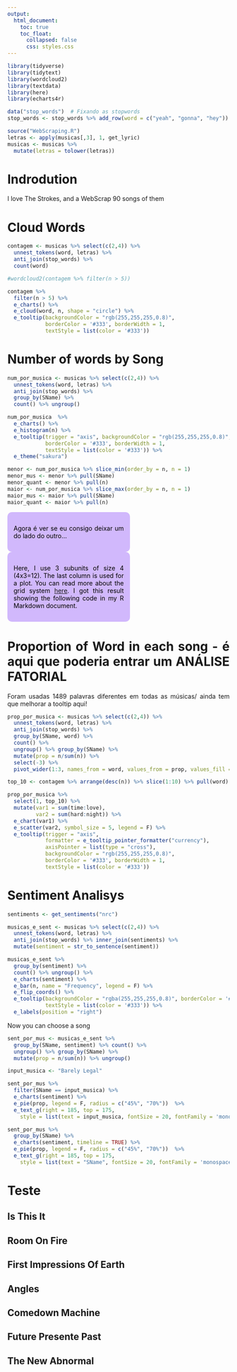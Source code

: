 ```yaml
---
output: 
  html_document:
    toc: true
    toc_float:
      collapsed: false
      css: styles.css
---
```


<style>
body {
  text-align: justify}
  
#TOC {
  background: url("https://d1yjjnpx0p53s8.cloudfront.net/styles/logo-thumbnail/s3/022011/untitled-1_95.png?itok=i9qUrcs1");
  background-size: contain;
  padding-top: 250px !important;
  background-repeat: no-repeat;
  color: purple;
  border-color: #fffff}
  
.tocify {
  border: none;
}
  
.list-group-item.active, .list-group-item.active:focus, .list-group-item.active:hover {
    background-color: purple}
    
div.container {
  width: 100% 
}
    
div.bloco1 {
  text-align: justify;
  width : 250px;
  padding: 1em;
  background: rgba(143, 81, 249, 0.4);
  color: black;
  border-radius: 10px;
}

</style>


```r
library(tidyverse)
library(tidytext)
library(wordcloud2)
library(textdata) 
library(here)
library(echarts4r)

data("stop_words")  # Fixando as stopwords
stop_words <- stop_words %>% add_row(word = c("yeah", "gonna", "hey"))

source("WebScraping.R")
letras <- apply(musicas[,3], 1, get_lyric)
musicas <- musicas %>% 
  mutate(letras = tolower(letras))
```


# Indrodution

I love The Strokes, and a WebScrap 90 songs of them

# Cloud Words

```r
contagem <- musicas %>% select(c(2,4)) %>%
  unnest_tokens(word, letras) %>%
  anti_join(stop_words) %>%
  count(word)

#wordcloud2(contagem %>% filter(n > 5))

contagem %>%
  filter(n > 5) %>%
  e_charts() %>%
  e_cloud(word, n, shape = "circle") %>% 
  e_tooltip(backgroundColor = "rgb(255,255,255,0.8)", 
            borderColor = '#333', borderWidth = 1,
            textStyle = list(color = '#333'))

```


# Number of words by Song

```r
num_por_musica <- musicas %>% select(c(2,4)) %>% 
  unnest_tokens(word, letras) %>%
  anti_join(stop_words) %>%
  group_by(SName) %>% 
  count() %>% ungroup()

num_por_musica  %>% 
  e_charts() %>%
  e_histogram(n) %>% 
  e_tooltip(trigger = "axis", backgroundColor = "rgb(255,255,255,0.8)", 
            borderColor = '#333', borderWidth = 1,
            textStyle = list(color = '#333')) %>% 
  e_theme("sakura")
```

```r
menor <- num_por_musica %>% slice_min(order_by = n, n = 1)
menor_mus <- menor %>% pull(SName)
menor_quant <- menor %>% pull(n)
maior <- num_por_musica %>% slice_max(order_by = n, n = 1)
maior_mus <- maior %>% pull(SName)
maior_quant <- maior %>% pull(n)
```

<div class = "container">
  
<div class = "bloco1">
Agora é ver se eu consigo deixar um do lado do outro...
</div>
  
<div class = "bloco1">
Here, I use 3 subunits of size 4 (4x3=12). The last column is used for a plot. You can read more about the grid system [here](bootstrap grid system). I got this result showing the following code in my R Markdown document.
</div>

</div>

# Proportion of Word in each song - é aqui que poderia entrar um ANÁLISE FATORIAL

Foram usadas 1489 palavras diferentes em todas as músicas/ ainda tem que melhorar a tooltip aqui!

```r
prop_por_musica <- musicas %>% select(c(2,4)) %>% 
  unnest_tokens(word, letras) %>%
  anti_join(stop_words) %>%
  group_by(SName, word) %>% 
  count() %>% 
  ungroup() %>% group_by(SName) %>% 
  mutate(prop = n/sum(n)) %>% 
  select(-3) %>% 
  pivot_wider(1:3, names_from = word, values_from = prop, values_fill = 0) 

top_10 <- contagem %>% arrange(desc(n)) %>% slice(1:10) %>% pull(word)

prop_por_musica %>% 
  select(1, top_10) %>% 
  mutate(var1 = sum(time:love),
         var2 = sum(hard:night)) %>% 
  e_chart(var1) %>% 
  e_scatter(var2, symbol_size = 5, legend = F) %>% 
  e_tooltip(trigger = "axis", 
            formatter = e_tooltip_pointer_formatter("currency"),
            axisPointer = list(type = "cross"),
            backgroundColor = "rgb(255,255,255,0.8)", 
            borderColor = '#333', borderWidth = 1,
            textStyle = list(color = '#333'))
```


# Sentiment Analisys

```r
sentiments <- get_sentiments("nrc")

musicas_e_sent <- musicas %>% select(c(2,4)) %>% 
  unnest_tokens(word, letras) %>%
  anti_join(stop_words) %>% inner_join(sentiments) %>% 
  mutate(sentiment = str_to_sentence(sentiment))

musicas_e_sent %>% 
  group_by(sentiment) %>% 
  count() %>% ungroup() %>% 
  e_charts(sentiment) %>% 
  e_bar(n, name = "Frequency", legend = F) %>% 
  e_flip_coords() %>% 
  e_tooltip(backgroundColor = "rgba(255,255,255,0.8)", borderColor = '#333', borderWidth = 1,
            textStyle = list(color = '#333')) %>% 
  e_labels(position = "right")
```

Now you can choose a song

```r
sent_por_mus <- musicas_e_sent %>% 
  group_by(SName, sentiment) %>% count() %>% 
  ungroup() %>% group_by(SName) %>% 
  mutate(prop = n/sum(n)) %>% ungroup()

input_musica <- "Barely Legal"

sent_por_mus %>% 
  filter(SName == input_musica) %>%
  e_charts(sentiment) %>% 
  e_pie(prop, legend = F, radius = c("45%", "70%"))  %>%
  e_text_g(right = 185, top = 175,
    style = list(text = input_musica, fontSize = 20, fontFamily = 'monospace'))

sent_por_mus %>% 
  group_by(SName) %>% 
  e_charts(sentiment, timeline = TRUE) %>% 
  e_pie(prop, legend = F, radius = c("45%", "70%"))  %>%
  e_text_g(right = 185, top = 175,
    style = list(text = "SName", fontSize = 20, fontFamily = 'monospace'))
```

# Teste {.tabset .tabset-fade .tabset-pills}

## Is This It
 
## Room On Fire

## First Impressions Of Earth

## Angles

## Comedown Machine

## Future Presente Past

## The New Abnormal
 




